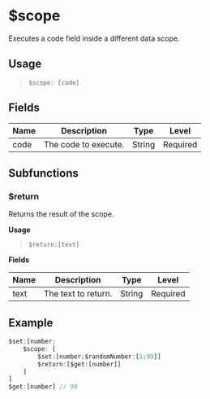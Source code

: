 # $scope
Executes a code field inside a different data scope.

## Usage
> `$scope: [code]`

## Fields
| Name | Description          | Type   | Level    |
| ---- | -------------------- | ------ | -------- |
| code | The code to execute. | String | Required |

## Subfunctions
### $return
Returns the result of the scope.

**Usage**

> `$return:[text]`

**Fields**

| Name | Description          | Type   | Level    |
| ---- | -------------------- | ------ | -------- |
| text | The text to return.  | String | Required |

## Example
```js
$set:[number;
    $scope: [
        $set:[number;$randomNumber:[1;99]]
        $return:[$get:[number]]
    ]
]
$get:[number] // 99
```